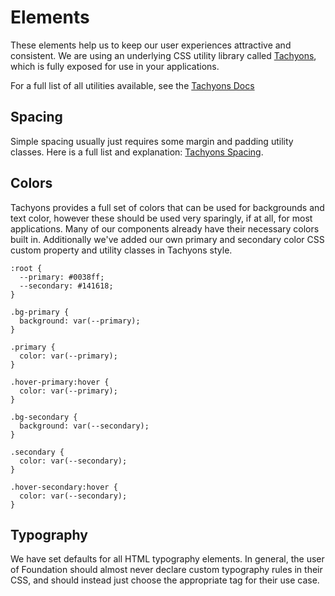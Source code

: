 
<Meta title="Introduction/Elements" />

# Elements

These elements help us to keep our user experiences attractive and consistent. We are using an underlying CSS utility library called [Tachyons](https://tachyons.io/#style), which is fully exposed for use in your applications.

For a full list of all utilities available, see the [Tachyons Docs](https://tachyons.io/docs/)

## Spacing

Simple spacing usually just requires some margin and padding utility classes. Here is a full list and explanation: [Tachyons Spacing](http://tachyons.io/docs/layout/spacing/).

## Colors

Tachyons provides a full set of colors that can be used for backgrounds and text color, however these should be used very sparingly, if at all, for most applications. Many of our components already have their necessary colors built in. Additionally we've added our own primary and secondary color CSS custom property and utility classes in Tachyons style.

```
:root {
  --primary: #0038ff;
  --secondary: #141618;
}

.bg-primary {
  background: var(--primary);
}

.primary {
  color: var(--primary);
}

.hover-primary:hover {
  color: var(--primary);
}

.bg-secondary {
  background: var(--secondary);
}

.secondary {
  color: var(--secondary);
}

.hover-secondary:hover {
  color: var(--secondary);
}
```

## Typography

We have set defaults for all HTML typography elements. In general, the user of Foundation should almost never declare custom typography rules in their CSS, and should instead just choose the appropriate tag for their use case.
